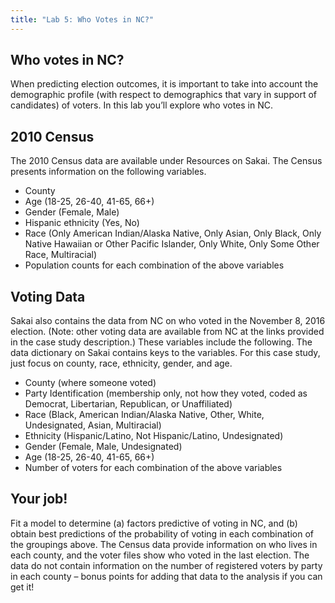 ```yaml
---
title: "Lab 5: Who Votes in NC?"
---
```


## Who votes in NC?

When predicting election outcomes, it is important to take into account the demographic profile (with respect to demographics that vary in support of candidates) of voters. In this lab you'll explore who votes in NC.

## 2010 Census

The 2010 Census data are available under Resources on Sakai. The Census presents information on the following variables.

- County
- Age (18-25, 26-40, 41-65, 66+)
- Gender (Female, Male)
- Hispanic ethnicity (Yes, No)
- Race (Only American Indian/Alaska Native, Only Asian, Only Black, Only Native Hawaiian or Other Pacific Islander, Only White, Only Some Other Race, Multiracial)
- Population counts for each combination of the above variables

## Voting Data

Sakai also contains the data from NC on who voted in the November 8, 2016 election. (Note: other voting data are available from NC at the links provided in the case study description.)  These variables include the following. The data dictionary on Sakai contains keys to the variables. For this case study, just focus on county, race, ethnicity, gender, and age. 

- County (where someone voted)
- Party Identification (membership only, not how they voted, coded as Democrat, Libertarian, Republican, or Unaffiliated)
- Race (Black, American Indian/Alaska Native, Other, White, Undesignated, Asian, Multiracial)
- Ethnicity (Hispanic/Latino, Not Hispanic/Latino, Undesignated)
- Gender (Female, Male, Undesignated)
- Age (18-25, 26-40, 41-65, 66+)
- Number of voters for each combination of the above variables

## Your job!

Fit a model to determine (a) factors predictive of voting in NC, and (b) obtain best predictions of the probability of voting in each combination of the groupings above. The Census data provide information on who lives in each county, and the voter files show who voted in the last election. The data do not contain information on the number of registered voters by party in each county -- bonus points for adding that data to the analysis if you can get it!

